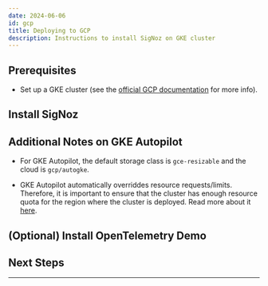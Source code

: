 ```yaml
---
date: 2024-06-06
id: gcp
title: Deploying to GCP
description: Instructions to install SigNoz on GKE cluster
---
```



<HostingDecision />

## Prerequisites

- Set up a GKE cluster (see the [official GCP documentation][1] for more info).

<CommonPrerequisites />

## Install SigNoz

<K8sInstall />


## Additional Notes on GKE Autopilot

- For GKE Autopilot, the default storage class is `gce-resizable` and the cloud is `gcp/autogke`.

- GKE Autopilot automatically overriddes resource requests/limits. Therefore, it is important to ensure that the cluster has enough resource quota for the region where the cluster is deployed. Read more about it [here][3].


## (Optional) Install OpenTelemetry Demo

<K8sOtelDemo />

## Next Steps

<NextSteps />

---

[1]: https://cloud.google.com/kubernetes-engine/
[2]: https://github.com/ezeslucky/monitrix.git/charts/tree/main/charts/signoz#configuration
[3]: https://cloud.google.com/kubernetes-engine/docs/concepts/autopilot-resource-requests#defaults